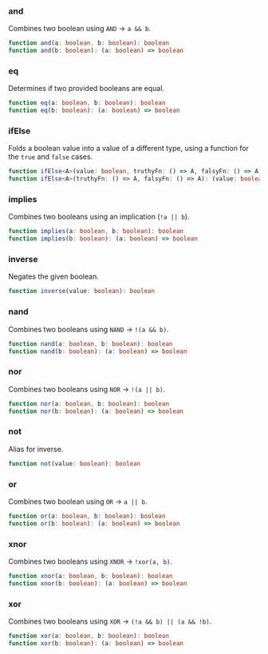 ### and

Combines two boolean using `AND` → `a && b`.


```ts
function and(a: boolean, b: boolean): boolean
function and(b: boolean): (a: boolean) => boolean
```

### eq

Determines if two provided booleans are equal.


```ts
function eq(a: boolean, b: boolean): boolean
function eq(b: boolean): (a: boolean) => boolean
```

### ifElse

Folds a boolean value into a value of a different type, using a function for the `true` and `false` cases.


```ts
function ifElse<A>(value: boolean, truthyFn: () => A, falsyFn: () => A): A
function ifElse<A>(truthyFn: () => A, falsyFn: () => A): (value: boolean) => A
```

### implies

Combines two booleans using an implication (`!a || b`).


```ts
function implies(a: boolean, b: boolean): boolean
function implies(b: boolean): (a: boolean) => boolean
```

### inverse

Negates the given boolean.


```ts
function inverse(value: boolean): boolean
```

### nand

Combines two booleans using `NAND` → `!(a && b)`.


```ts
function nand(a: boolean, b: boolean): boolean
function nand(b: boolean): (a: boolean) => boolean
```

### nor

Combines two booleans using `NOR` → `!(a || b)`.


```ts
function nor(a: boolean, b: boolean): boolean
function nor(b: boolean): (a: boolean) => boolean
```

### not

Alias for inverse.


```ts
function not(value: boolean): boolean
```

### or

Combines two boolean using `OR` → `a || b`.


```ts
function or(a: boolean, b: boolean): boolean
function or(b: boolean): (a: boolean) => boolean
```

### xnor

Combines two booleans using `XNOR` → `!xor(a, b)`.


```ts
function xnor(a: boolean, b: boolean): boolean
function xnor(b: boolean): (a: boolean) => boolean
```

### xor

Combines two booleans using `XOR` → `(!a && b) || (a && !b)`.


```ts
function xor(a: boolean, b: boolean): boolean
function xor(b: boolean): (a: boolean) => boolean
```